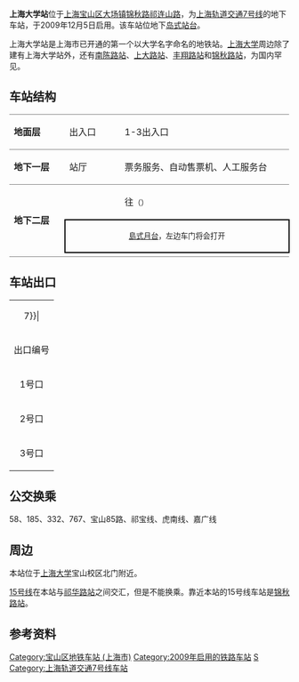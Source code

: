 {{NOT|上海大学}}
{{noteTA 
|G1 =Railway}}
{{Infobox station
|name = 上海大学
|eng_name = Shanghai University
|symbol_right =
|linecolour = {{上海地铁颜色|7|yes}}
|image = Shanghai University Station Line7 Shanghai Metro.JPG
|caption = 上海大学站站台
|other_name = 
|country = {{PRC}}
|borough = [[上海市|上海市]][[宝山区_(上海市)|宝山区]][[大场镇_(上海市)|大场镇]]
|address = [[锦秋路|锦秋路]]与[[汇丰路|汇丰路]]交叉口东侧
|coordinates = {{coord|31|19|19|N|121|22|55|E|type:railwaystation}}
|elevation = 
|owned = [[上海申通地铁集团|上海申通地铁集团]]
|operator = [[上海地铁|上海地铁]]
|lines = {{上海地铁线路名|7|SL}}
|distance = 
|platform = 1個[[島式月台|島式月台]]
|tracks = 2条
|bus_routes = 
|bus_stands = 
|connections = 
|structure = 地下车站
|hall = 地下站厅
|depth = 
|levels = 
|interchange = 
|exits = 3个
|architect = 
|architectural_style = 
|colour = 
|type = 
|status = 运营中
|code = 
|classification = 
|website = 
|built = 
|opened = {{Start date|2009|12|5|df=y}}
|pass_year = 
|passengers = 
|pass_system = 
|pass_rank = 
|mpassengers = 
|trains = 
|station_hours = 
|hours = 
|first = 往{{上海地铁起讫站|7|L}}：6:31<br/>往{{上海地铁起讫站|7|R}}：5:32
|last = 往{{上海地铁起讫站|7|L}}：23:31<br/>往{{上海地铁起讫站|7|R}}：22:32
|adjacent = {{adjacent stations|system=上海地铁|line=7|left=祁华路|right=南陈路}}
}}

'''上海大学站'''位于[[上海|上海]][[宝山区_(上海市)|宝山区]][[大场镇_(上海市)|大场镇]][[锦秋路|锦秋路]][[祁连山路|祁连山路]]，为[[上海轨道交通7号线|上海轨道交通7号线]]的地下车站，于2009年12月5日启用。该车站位地下[[岛式站台|岛式站台]]。

上海大学站是上海市已开通的第一个以大学名字命名的地铁站。[[上海大学|上海大学]]周边除了建有上海大学站外，还有[[南陈路站|南陈路站]]、[[上大路站|上大路站]]、[[丰翔路站|丰翔路站]]和[[锦秋路站|锦秋路站]]，为国内罕见。

==车站结构==
{|cellspacing=0 cellpadding=3
|style="border-top:solid 1px gray;border-bottom:solid 1px gray;" width=100|'''地面层'''
|style="border-top:solid 1px gray;border-bottom:solid 1px gray;" width=100|出入口
|style="border-top:solid 1px gray;border-bottom:solid 1px gray;" width=350|1-3出入口
|-
|style="border-bottom:solid 1px gray;"|'''地下一层'''
|style="border-bottom:solid 1px gray;"|站厅
|style="border-bottom:solid 1px gray;"|票务服务、自动售票机、人工服务台
|-
|style="border-bottom:solid 1px gray;" rowspan=3|'''地下二层'''
|{{arrow|L}}
|{{上海地铁线路名|7}}往{{站|美兰湖}}<small>（{{站|祁华路}}）</small>
|-
|style="border-right:solid 2px black;border-left:solid 2px black;border-top:solid 2px black;border-bottom:solid 2px black;" colspan=2|<center><small>[[島式月台|島式月台]]，左边车门将会打开</small></center>
|-
|style="border-bottom:solid 1px gray;"|
|style="border-bottom:solid 1px gray;"|{{split text|{{上海地铁线路名|7}}往{{站|花木路}}<small>（{{站|南陈路}}）</small>|{{arrow|R}}}}
|}

== 车站出口 ==
{| class="wikitable"
|colspan=4 align="center" bgcolor={{上海地铁颜色|7}}|
|-
! 出口编号 !! 建议前往目的地 !! 照片
|-
| 1号口 || 锦秋路北侧，锦秋加州花园西 || 
|-
| 2号口 || 锦秋路南侧，[[上海大学|上海大学]]北门东 || [[File:The_Second_Entrance_of_The_Shanghai_University_Station_Line7_Shanghai_Metro.jpg|200px]]
|-
| 3号口 || 锦秋路北侧，1号口西 ||
|}

== 公交换乘 ==
58、185、332、767、宝山85路、祁宝线、虎南线、嘉广线

== 周边 ==
本站位于[[上海大学|上海大学]]宝山校区北门附近。

[[上海轨道交通15号线|15号线]]在本站与[[祁华路站|祁华路站]]之间交汇，但是不能换乘。靠近本站的15号线车站是[[锦秋路站|锦秋路站]]。

== 参考资料 ==
{{reflist}}

{{commonscat|Shanghai University Station}}
{{上海轨道交通7号线车站}}
{{上海大学}}
[[Category:宝山区地铁车站_(上海市)|Category:宝山区地铁车站 (上海市)]]
[[Category:2009年启用的铁路车站|Category:2009年启用的铁路车站]]
[[Category:以學校命名的上海轨道交通車站|S]]

[[Category:上海轨道交通7号线车站|Category:上海轨道交通7号线车站]]